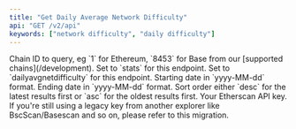 ```yaml
---
title: "Get Daily Average Network Difficulty"
api: "GET /v2/api"
keywords: ["network difficulty", "daily difficulty"]
---
```



<CreditChip description="Returns the historical mining difficulty of the Ethereum network" pro={true} />

  <ParamField query="chainid" type="string" initialValue="1">
    Chain ID to query, eg `1` for Ethereum, `8453` for Base from our [supported chains](/development).
  </ParamField>
  <ParamField query="module" type="string" initialValue="stats">
    Set to `stats` for this endpoint.
  </ParamField>
  <ParamField query="action" type="string" initialValue="dailyavgnetdifficulty">
    Set to `dailyavgnetdifficulty` for this endpoint.
  </ParamField>
  <ParamField query="startdate" type="string" initialValue="2019-02-01">
    Starting date in `yyyy-MM-dd` format.
  </ParamField>
  <ParamField query="enddate" type="string" initialValue="2019-02-28">
    Ending date in `yyyy-MM-dd` format.
  </ParamField>
  <ParamField query="sort" type="string" initialValue="asc">
    Sort order either `desc` for the latest results first or `asc` for the oldest results first.
  </ParamField>
  <ParamField query="apikey" type="string">
    Your Etherscan API key. If you're still using a legacy key from another explorer like BscScan/Basescan and so on, please refer to this migration.
  </ParamField>
